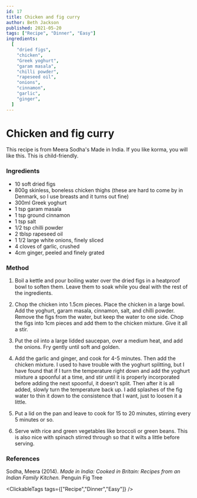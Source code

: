 ```yaml
---
id: 17
title: Chicken and fig curry
author: Beth Jackson
published: 2021-05-20
tags: ["Recipe", "Dinner", "Easy"]
ingredients:
  [
    "dried figs",
    "chicken",
    "Greek yoghurt",
    "garam masala",
    "chilli powder",
    "rapeseed oil",
    "onions",
    "cinnamon",
    "garlic",
    "ginger",
  ]
---
```


# Chicken and fig curry

<BlogTextWrapper>

This recipe is from Meera Sodha's Made in India. If you like korma, you will like this. This is child-friendly.

</BlogTextWrapper>

<BlogTextWrapper>

### Ingredients

- 10 soft dried figs
- 800g skinless, boneless chicken thighs (these are hard to come by in Denmark, so I use breasts and it turns out fine)
- 300ml Greek yoghurt
- 1 tsp garam masala
- 1 tsp ground cinnamon
- 1 tsp salt
- 1/2 tsp chilli powder
- 2 tblsp rapeseed oil
- 1 1/2 large white onions, finely sliced
- 4 cloves of garlic, crushed
- 4cm ginger, peeled and finely grated

</BlogTextWrapper>

<BlogTextWrapper>

### Method

1. Boil a kettle and pour boiling water over the dried figs in a heatproof bowl to soften them. Leave them to soak while you deal with the rest of the ingredients.

2. Chop the chicken into 1.5cm pieces. Place the chicken in a large bowl. Add the yoghurt, garam masala, cinnamon, salt, and chilli powder. Remove the figs from the water, but keep the water to one side. Chop the figs into 1cm pieces and add them to the chicken mixture. Give it all a stir.

3. Put the oil into a large lidded saucepan, over a medium heat, and add the onions. Fry gently until soft and golden.

<Timer inputHours={0} inputMinutes={10} inputSeconds={0} />

4. Add the garlic and ginger, and cook for 4-5 minutes. Then add the chicken mixture. I used to have trouble with the yoghurt splitting, but I have found that if I turn the temperature right down and add the yoghurt mixture a spoonful at a time, and stir until it is properly incorporated before adding the next spoonful, it doesn't split. Then after it is all added, slowly turn the temperature back up. I add splashes of the fig water to thin it down to the consistence that I want, just to loosen it a little.

<Timer inputHours={0} inputMinutes={5} inputSeconds={0} />

5. Put a lid on the pan and leave to cook for 15 to 20 minutes, stirring every 5 minutes or so.

<Timer inputHours={0} inputMinutes={20} inputSeconds={0} />

6. Serve with rice and green vegetables like broccoli or green beans. This is also nice with spinach stirred through so that it wilts a little before serving.

</BlogTextWrapper>

<BlogTextWrapper>

### References

Sodha, Meera (2014). _Made in India: Cooked in Britain: Recipes from an Indian Family Kitchen._ Penguin Fig Tree

</BlogTextWrapper>

<ClickableTags tags={["Recipe","Dinner","Easy"]} />
